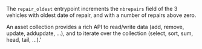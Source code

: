 The `repair_oldest` entrypoint increments the `nbrepairs` field of the 3 vehicles with oldest date of repair,
and with a number of repairs above zero.

An asset collection provides a rich API to read/write data (add, remove, update, addupdate, ...), and to iterate over the collection (select, sort, sum, head, tail, ...).'